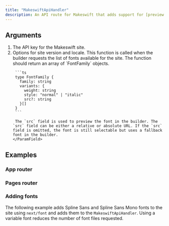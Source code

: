 ```yaml
---
title: "MakeswiftApiHandler"
description: An API route for Makeswift that adds support for [preview mode](https://nextjs.org/docs/pages/building-your-application/configuring/preview-mode), [on-demand revalidation](https://nextjs.org/docs/pages/building-your-application/data-fetching/incremental-static-regeneration#on-demand-revalidation), and other features that make Makeswift work seamlessly with your Next.js app.
---
```



## Arguments

1. <ParamField query="apiKey" type="string" required>
     The API key for the Makeswift site.
   </ParamField>
2. <ParamField query="options" type="object">
     Options for site version and locale.
     <Expandable>
       <ParamField query="getFonts" type="() => FontFamily[]">
        This function is called when the builder requests the list of fonts available for the site. The function should return an array of `FontFamily` objects.

        ```ts
        type FontFamily {
          family: string
          variants: {
            weight: string
            style: "normal" | "italic"
            src?: string
          }[]
        }
        ```

        The `src` field is used to preview the font in the builder. The `src` field can be either a relative or absolute URL. If the `src` field is omitted, the font is still selectable but uses a fallback font in the builder.
       </ParamField>
     </Expandable>
   </ParamField>

## Examples

### App router

<AppApiHandlerExample />

### Pages router

<PagesApiHandlerExample />

### Adding fonts

The following example adds Spline Sans and Spline Sans Mono fonts to the site using `next/font` and adds them to the `MakeswiftApiHandler`. Using a variable font reduces the number of font files requested.

<FontsExample />
